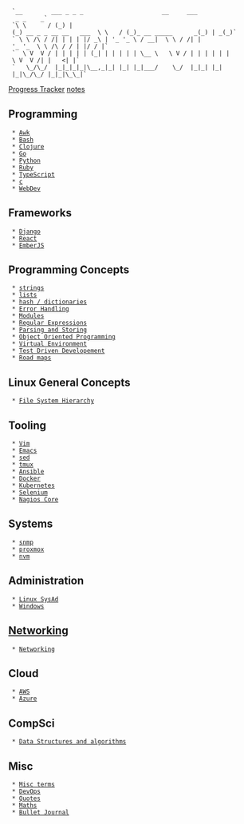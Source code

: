   `__        ___ _ _ _                      __     ___                   _ _    _`
  `\ \      / (_) | (_) __ _ _ __ __   ___  \ \   / (_)_ __ _____      _(_) | _(_)`
  ` \ \ /\ / /| | | | |/ _\ | '_ '_ \ / __|  \ \ / /| | '_ '_  \ \ /\ / / | |/ / |`
  `  \ V  V / | | | | | (_| | | | | | \__ \   \ V / | | | | | | \ V  V /| |   <| |`
  `   \_/\_/  |_|_|_|_|\__,_|_| |_| |_|___/    \_/  |_|_| |_| |_|\_/\_/ |_|_|\_\_|`

[[ptracker|Progress Tracker]]
[[notes]]

== Programming ==
  * [[Awk]]
  * [[Bash]]
  * [[clojure/clojure_index|Clojure]]
  * [[Go]]
  * [[Python]]
  * [[Ruby]]
  * [[TypeScript]]
  * [[c]]
  * [[webdev/webdev_index|WebDev]]

== Frameworks ==
  * [[Django]]
  * [[React]]
  * [[EmberJS]]

== Programming Concepts ==
  * [[programmingConcepts/strings|strings]]
  * [[programmingConcepts/lists|lists]]
  * [[programmingConcepts/hash-dict|hash / dictionaries]]
  * [[programmingConcepts/Error_handling|Error Handling]]
  * [[programmingConcepts/Modules|Modules]]
  * [[programmingConcepts/re|Regular Expressions]]
  * [[programmingConcepts/parsing-storing|Parsing and Storing]]
  * [[programmingConcepts/oop|Object Oriented Programming]]
  * [[programmingConcepts/virtual_environment|Virtual Environment]]
  * [[programmingConcepts/TDD|Test Driven Developement]]
  * [[programmingConcepts/roadmaps|Road maps]]

== Linux General Concepts ==
  * [[linuxGeneralConcepts/fhs|File System Hierarchy]]

== Tooling ==
  * [[Vim]]
  * [[Emacs]]
  * [[sed]]
  * [[Tmux|tmux]]
  * [[Ansible]]
  * [[Docker]]
  * [[kubernetes/kubernetesIndex|Kubernetes]]
  * [[Selenium]]
  * [[Nagios|Nagios Core]]

== Systems ==
  * [[snmp]]
  * [[proxmox]]
  * [[nvm]]

== Administration ==
  * [[Linux SysAd]]
  * [[Windows]]

== [[Networking]] ==
  * [[Networking]]

== Cloud ==
  * [[AWS/awsindex|AWS]]
  * [[Azure/AzureIndex|Azure]]

== CompSci ==
  * [[Data Structures and algorithms]]

== Misc ==
  * [[terms|Misc terms]]
  * [[DevOps]]
  * [[Quotes]]
  * [[Maths/Index|Maths]]
  * [[bujo|Bullet Journal]]
